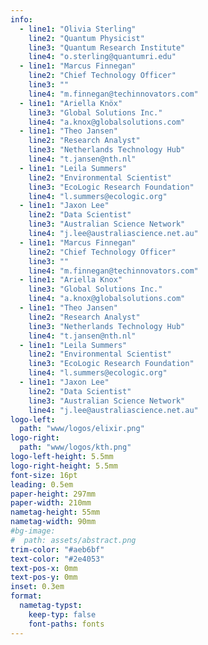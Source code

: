 ```yaml
---
info:
  - line1: "Olivia Sterling"
    line2: "Quantum Physicist"
    line3: "Quantum Research Institute"
    line4: "o.sterling@quantumri.edu"
  - line1: "Marcus Finnegan"
    line2: "Chief Technology Officer"
    line3: ""
    line4: "m.finnegan@techinnovators.com"
  - line1: "Ariella Knöx"
    line3: "Global Solutions Inc."
    line4: "a.knox@globalsolutions.com"
  - line1: "Theo Jansen"
    line2: "Research Analyst"
    line3: "Netherlands Technology Hub"
    line4: "t.jansen@nth.nl"
  - line1: "Leila Summers"
    line2: "Environmental Scientist"
    line3: "EcoLogic Research Foundation"
    line4: "l.summers@ecologic.org"
  - line1: "Jaxon Lee"
    line2: "Data Scientist"
    line3: "Australian Science Network"
    line4: "j.lee@australiascience.net.au"
  - line1: "Marcus Finnegan"
    line2: "Chief Technology Officer"
    line3: ""
    line4: "m.finnegan@techinnovators.com"
  - line1: "Ariella Knox"
    line3: "Global Solutions Inc."
    line4: "a.knox@globalsolutions.com"
  - line1: "Theo Jansen"
    line2: "Research Analyst"
    line3: "Netherlands Technology Hub"
    line4: "t.jansen@nth.nl"
  - line1: "Leila Summers"
    line2: "Environmental Scientist"
    line3: "EcoLogic Research Foundation"
    line4: "l.summers@ecologic.org"
  - line1: "Jaxon Lee"
    line2: "Data Scientist"
    line3: "Australian Science Network"
    line4: "j.lee@australiascience.net.au"
logo-left:
  path: "www/logos/elixir.png"
logo-right:
  path: "www/logos/kth.png"
logo-left-height: 5.5mm
logo-right-height: 5.5mm
font-size: 16pt
leading: 0.5em
paper-height: 297mm
paper-width: 210mm
nametag-height: 55mm
nametag-width: 90mm
#bg-image:
#  path: assets/abstract.png
trim-color: "#aeb6bf"
text-color: "#2e4053"
text-pos-x: 0mm
text-pos-y: 0mm
inset: 0.3em
format:
  nametag-typst:
    keep-typ: false
    font-paths: fonts
---
```

